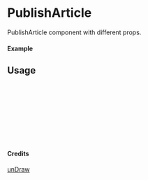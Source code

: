 
<Meta of={PublishArticle} title="unDraw/PublishArticle" />

# PublishArticle

PublishArticle component with different props.

#### Example

<Canvas of={PublishArticle.Primary} />

## Usage

```ts
import { PublishArticle } from "yadl-ui";

const Example = () => {
  return (
      <PublishArticle />
  );
};

export default Example;
```

#### Credits
[unDraw](https://undraw.co/illustrations)

